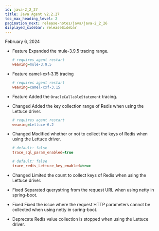 ```yaml
---
id: java-2_2_27
title: Java Agent v2.2.27
toc_max_heading_level: 2
pagination_next: release-notes/java/java-2_2_26
displayed_sidebar: releaseSidebar
---
```


February 6, 2024

- <Status>Feature</Status> Expanded the mule-3.9.5 tracing range.

  ```ini title="whatap.conf"
  # requires agent restart
  weaving=mule-3.9.5
  ```

- <Status>Feature</Status> camel-cxf-3.15 tracing

  ```ini title="whatap.conf"
  # requires agent restart
  weaving=camel-cxf-3.15
  ```

- <Status>Feature</Status> Added the <code>OracleCallableStatement</code> tracing.

- <Status>Changed</Status> Added the key collection range of Redis when using the Lettuce driver.

  ```ini title="whatap.conf"
  # requires agent restart
  weaving=Lettuce-6.2
  ```

- <Status>Changed</Status> Modified whether or not to collect the keys of Redis when using the Lettuce driver.

  ```ini title="whatap.conf"
  # default: false
  trace_sql_param_enabled=true

  # default: false
  trace_redis_Lettuce_key_enabled=true
  ```

- <Status>Changed</Status> Limited the count to collect keys of Redis when using the Lettuce driver.

- <Status>Fixed</Status> Separated querystring from the request URL when using netty in spring-boot.

- <Status>Fixed</Status> Fixed the issue where the request HTTP parameters cannot be collected when using netty in spring-boot.

- <Status>Deprecate</Status> Redis value collection is stopped when using the Lettuce driver.
